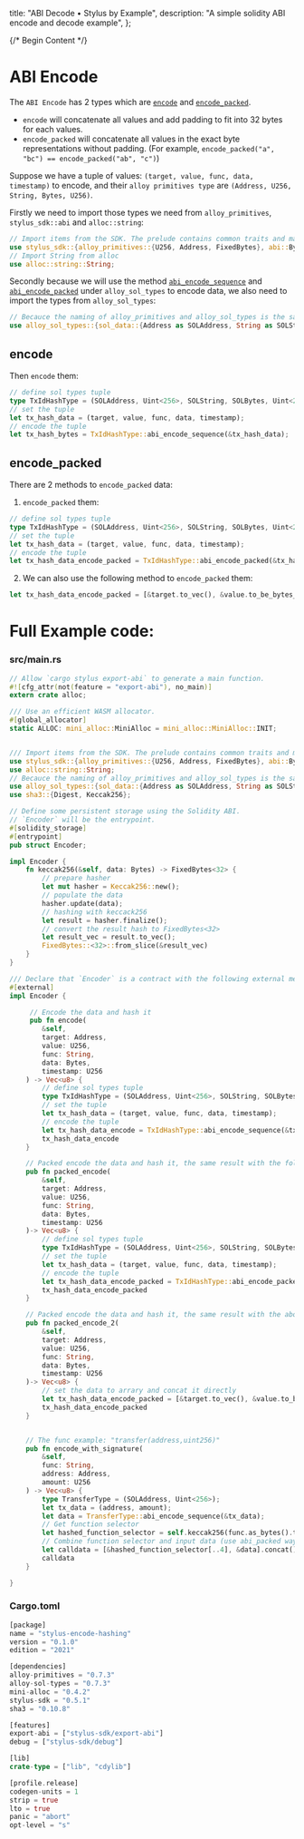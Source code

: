   title: "ABI Decode • Stylus by Example",
  description:
    "A simple solidity ABI encode and decode example",
};

{/* Begin Content */}

# ABI Encode

The `ABI Encode` has 2 types which are [`encode`](https://docs.soliditylang.org/en/latest/abi-spec.html#strict-encoding-mode) and [`encode_packed`](https://docs.soliditylang.org/en/latest/abi-spec.html#non-standard-packed-mode). 

- `encode`  will concatenate all values and add padding to fit into 32 bytes for each values.
- `encode_packed` will concatenate all values in the exact byte representations without padding. (For example, `encode_packed("a", "bc") == encode_packed("ab", "c")`)

Suppose we have a tuple of values: `(target, value, func, data, timestamp)` to encode, and their `alloy primitives type` are `(Address, U256, String, Bytes, U256)`.

Firstly we need to import those types we need from `alloy_primitives`, `stylus_sdk::abi` and `alloc::string`:

```rust
// Import items from the SDK. The prelude contains common traits and macros.
use stylus_sdk::{alloy_primitives::{U256, Address, FixedBytes}, abi::Bytes, prelude::*};
// Import String from alloc
use alloc::string::String;
```

Secondly because we will use the method [`abi_encode_sequence`](https://docs.rs/alloy-sol-types/latest/alloy_sol_types/trait.SolValue.html#method.abi_encode_sequence) and [`abi_encode_packed`](https://docs.rs/alloy-sol-types/latest/alloy_sol_types/trait.SolValue.html#method.abi_encode_packed) under `alloy_sol_types` to encode data, we also need to import the types from `alloy_sol_types`:

```rust
// Becauce the naming of alloy_primitives and alloy_sol_types is the same, so we need to re-name the types in alloy_sol_types
use alloy_sol_types::{sol_data::{Address as SOLAddress, String as SOLString, Bytes as SOLBytes, *}, SolType};
```
## encode

Then `encode` them:
```rust
// define sol types tuple
type TxIdHashType = (SOLAddress, Uint<256>, SOLString, SOLBytes, Uint<256>);
// set the tuple
let tx_hash_data = (target, value, func, data, timestamp);
// encode the tuple
let tx_hash_bytes = TxIdHashType::abi_encode_sequence(&tx_hash_data);
```

## encode_packed

There are 2 methods to `encode_packed` data:

1. `encode_packed` them:
```rust
// define sol types tuple
type TxIdHashType = (SOLAddress, Uint<256>, SOLString, SOLBytes, Uint<256>);
// set the tuple
let tx_hash_data = (target, value, func, data, timestamp);
// encode the tuple
let tx_hash_data_encode_packed = TxIdHashType::abi_encode_packed(&tx_hash_data);
```

2. We can also use the following method to `encode_packed` them:
```rust
let tx_hash_data_encode_packed = [&target.to_vec(), &value.to_be_bytes_vec(), func.as_bytes(), &data.to_vec(), &timestamp.to_be_bytes_vec()].concat();
```

# Full Example code:

### src/main.rs

```rust
// Allow `cargo stylus export-abi` to generate a main function.
#![cfg_attr(not(feature = "export-abi"), no_main)]
extern crate alloc;

/// Use an efficient WASM allocator.
#[global_allocator]
static ALLOC: mini_alloc::MiniAlloc = mini_alloc::MiniAlloc::INIT;


/// Import items from the SDK. The prelude contains common traits and macros.
use stylus_sdk::{alloy_primitives::{U256, Address, FixedBytes}, abi::Bytes, prelude::*};
use alloc::string::String;
// Becauce the naming of alloy_primitives and alloy_sol_types is the same, so we need to re-name the types in alloy_sol_types
use alloy_sol_types::{sol_data::{Address as SOLAddress, String as SOLString, Bytes as SOLBytes, *}, SolType};
use sha3::{Digest, Keccak256};

// Define some persistent storage using the Solidity ABI.
// `Encoder` will be the entrypoint.
#[solidity_storage]
#[entrypoint]
pub struct Encoder;

impl Encoder {
    fn keccak256(&self, data: Bytes) -> FixedBytes<32> {
        // prepare hasher
        let mut hasher = Keccak256::new();
        // populate the data
        hasher.update(data);
        // hashing with keccack256
        let result = hasher.finalize();
        // convert the result hash to FixedBytes<32>
        let result_vec = result.to_vec();
        FixedBytes::<32>::from_slice(&result_vec)   
    }
}

/// Declare that `Encoder` is a contract with the following external methods.
#[external]
impl Encoder {

     // Encode the data and hash it
     pub fn encode(
        &self, 
        target: Address,
        value: U256,
        func: String,
        data: Bytes,
        timestamp: U256
    ) -> Vec<u8> {
        // define sol types tuple
        type TxIdHashType = (SOLAddress, Uint<256>, SOLString, SOLBytes, Uint<256>);
        // set the tuple
        let tx_hash_data = (target, value, func, data, timestamp);
        // encode the tuple
        let tx_hash_data_encode = TxIdHashType::abi_encode_sequence(&tx_hash_data);
        tx_hash_data_encode
    }

    // Packed encode the data and hash it, the same result with the following one
    pub fn packed_encode(
        &self, 
        target: Address,
        value: U256,
        func: String,
        data: Bytes,
        timestamp: U256
    )-> Vec<u8> {
        // define sol types tuple
        type TxIdHashType = (SOLAddress, Uint<256>, SOLString, SOLBytes, Uint<256>);
        // set the tuple
        let tx_hash_data = (target, value, func, data, timestamp);
        // encode the tuple
        let tx_hash_data_encode_packed = TxIdHashType::abi_encode_packed(&tx_hash_data);
        tx_hash_data_encode_packed
    }

    // Packed encode the data and hash it, the same result with the above one
    pub fn packed_encode_2(
        &self, 
        target: Address,
        value: U256,
        func: String,
        data: Bytes,
        timestamp: U256
    )-> Vec<u8> {
        // set the data to arrary and concat it directly
        let tx_hash_data_encode_packed = [&target.to_vec(), &value.to_be_bytes_vec(), func.as_bytes(), &data.to_vec(), &timestamp.to_be_bytes_vec()].concat();
        tx_hash_data_encode_packed
    }


    // The func example: "transfer(address,uint256)"
    pub fn encode_with_signature(
        &self, 
        func: String, 
        address: Address, 
        amount: U256
    ) -> Vec<u8> {
        type TransferType = (SOLAddress, Uint<256>);
        let tx_data = (address, amount);
        let data = TransferType::abi_encode_sequence(&tx_data);
        // Get function selector
        let hashed_function_selector = self.keccak256(func.as_bytes().to_vec().into());
        // Combine function selector and input data (use abi_packed way)
        let calldata = [&hashed_function_selector[..4], &data].concat();
        calldata
    }

}
```

### Cargo.toml

```rust
[package]
name = "stylus-encode-hashing"
version = "0.1.0"
edition = "2021"

[dependencies]
alloy-primitives = "0.7.3"
alloy-sol-types = "0.7.3"
mini-alloc = "0.4.2"
stylus-sdk = "0.5.1"
sha3 = "0.10.8"

[features]
export-abi = ["stylus-sdk/export-abi"]
debug = ["stylus-sdk/debug"]

[lib]
crate-type = ["lib", "cdylib"]

[profile.release]
codegen-units = 1
strip = true
lto = true
panic = "abort"
opt-level = "s"

```